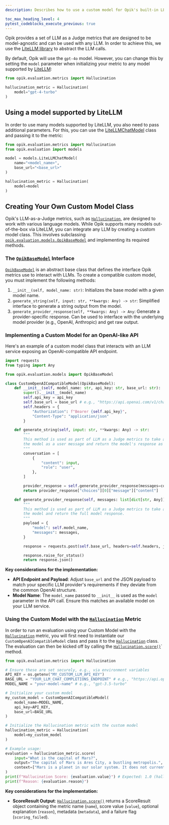```yaml
---
description: Describes how to use a custom model for Opik's built-in LLM as a Judge metrics

toc_max_heading_level: 4
pytest_codeblocks_execute_previous: true
---
```


Opik provides a set of LLM as a Judge metrics that are designed to be model-agnostic and can be used with any LLM. In order to achieve this, we use the [LiteLLM library](https://github.com/BerriAI/litellm) to abstract the LLM calls.

By default, Opik will use the `gpt-4o` model. However, you can change this by setting the `model` parameter when initializing your metric to any model supported by [LiteLLM](https://docs.litellm.ai/docs/providers):

```python
from opik.evaluation.metrics import Hallucination

hallucination_metric = Hallucination(
    model="gpt-4-turbo"
)
```

## Using a model supported by LiteLLM

In order to use many models supported by LiteLLM, you also need to pass additional parameters. For this, you can use the [LiteLLMChatModel](https://www.comet.com/docs/opik/python-sdk-reference/Objects/LiteLLMChatModel.html) class and passing it to the metric:

```python
from opik.evaluation.metrics import Hallucination
from opik.evaluation import models

model = models.LiteLLMChatModel(
    name="<model_name>",
    base_url="<base_url>"
)

hallucination_metric = Hallucination(
    model=model
)
```

## Creating Your Own Custom Model Class

Opik's LLM-as-a-Judge metrics, such as [`Hallucination`](https://www.comet.com/docs/opik/python-sdk-reference/evaluation/metrics/Hallucination.html), are designed to work with various language models. While Opik supports many models out-of-the-box via LiteLLM, you can integrate any LLM by creating a custom model class. This involves subclassing [`opik.evaluation.models.OpikBaseModel`](https://www.comet.com/docs/opik/python-sdk-reference/Objects/OpikBaseModel.html#opik.evaluation.models.OpikBaseModel) and implementing its required methods.

### The [`OpikBaseModel`](https://www.comet.com/docs/opik/python-sdk-reference/Objects/OpikBaseModel.html#opik.evaluation.models.OpikBaseModel) Interface

[`OpikBaseModel`](https://www.comet.com/docs/opik/python-sdk-reference/Objects/OpikBaseModel.html#opik.evaluation.models.OpikBaseModel) is an abstract base class that defines the interface Opik metrics use to interact with LLMs. To create a compatible custom model, you must implement the following methods:

1.  `__init__(self, model_name: str)`:
    Initializes the base model with a given model name.
2.  `generate_string(self, input: str, **kwargs: Any) -> str`:
    Simplified interface to generate a string output from the model.
3.  `generate_provider_response(self, **kwargs: Any) -> Any`:
     Generate a provider-specific response. Can be used to interface with the underlying model provider (e.g., OpenAI, Anthropic) and get raw output.

### Implementing a Custom Model for an OpenAI-like API

Here's an example of a custom model class that interacts with an LLM service exposing an OpenAI-compatible API endpoint.

```python
import requests
from typing import Any

from opik.evaluation.models import OpikBaseModel

class CustomOpenAICompatibleModel(OpikBaseModel):
    def __init__(self, model_name: str, api_key: str, base_url: str):
        super().__init__(model_name)
        self.api_key = api_key
        self.base_url = base_url # e.g., "https://api.openai.com/v1/chat/completions"
        self.headers = {
            "Authorization": f"Bearer {self.api_key}",
            "Content-Type": "application/json"
        }

    def generate_string(self, input: str, **kwargs: Any) -> str:
        """
        This method is used as part of LLM as a Judge metrics to take a string prompt, pass it to
        the model as a user message and return the model's response as a string.
        """
        conversation = [
            {
                "content": input,
                "role": "user",
            },
        ]

        provider_response = self.generate_provider_response(messages=conversation, **kwargs)
        return provider_response["choices"][0]["message"]["content"]

    def generate_provider_response(self, messages: list[dict[str, Any]], **kwargs: Any) -> Any:
        """
        This method is used as part of LLM as a Judge metrics to take a list of AI messages, pass it to
        the model and return the full model response.
        """
        payload = {
            "model": self.model_name,
            "messages": messages,
        }

        response = requests.post(self.base_url, headers=self.headers, json=payload)

        response.raise_for_status()
        return response.json()
```

**Key considerations for the implementation:**

- **API Endpoint and Payload**: Adjust `base_url` and the JSON payload to match your specific LLM provider's 
requirements if they deviate from the common OpenAI structure.
- **Model Name**: The `model_name` passed to `__init__` is used as the `model` parameter in the API call. Ensure this matches an available model on your LLM service.

### Using the Custom Model with the [`Hallucination`](https://www.comet.com/docs/opik/python-sdk-reference/evaluation/metrics/Hallucination.html) Metric

In order to run an evaluation using your Custom Model with the [`Hallucination`](https://www.comet.com/docs/opik/python-sdk-reference/evaluation/metrics/Hallucination.html) metric, 
you will first need to instantiate our `CustomOpenAICompatibleModel` class and pass it to the [`Hallucination`](https://www.comet.com/docs/opik/python-sdk-reference/evaluation/metrics/Hallucination.html) class.
The evaluation can then be kicked off by calling the [`Hallucination.score()`](https://www.comet.com/docs/opik/python-sdk-reference/evaluation/metrics/Hallucination.html)` method.

```python
from opik.evaluation.metrics import Hallucination

# Ensure these are set securely, e.g., via environment variables
API_KEY = os.getenv("MY_CUSTOM_LLM_API_KEY")
BASE_URL = "YOUR_LLM_CHAT_COMPLETIONS_ENDPOINT" # e.g., "https://api.openai.com/v1/chat/completions"
MODEL_NAME = "your-model-name" # e.g., "gpt-3.5-turbo"

# Initialize your custom model
my_custom_model = CustomOpenAICompatibleModel(
    model_name=MODEL_NAME,
    api_key=API_KEY,
    base_url=BASE_URL
)

# Initialize the Hallucination metric with the custom model
hallucination_metric = Hallucination(
    model=my_custom_model
)

# Example usage:
evaluation = hallucination_metric.score(
    input="What is the capital of Mars?",
    output="The capital of Mars is Ares City, a bustling metropolis.",
    context=["Mars is a planet in our solar system. It does not currently have any established cities or a designated capital."]
)
print(f"Hallucination Score: {evaluation.value}") # Expected: 1.0 (hallucination detected)
print(f"Reason: {evaluation.reason}")
```

**Key considerations for the implementation:**
- **ScoreResult Output**: [`Hallucination.score()`](https://www.comet.com/docs/opik/python-sdk-reference/evaluation/metrics/Hallucination.html) returns a ScoreResult object containing the metric name (`name`), score value (`value`), optional explanation (`reason`), metadata (`metadata`), and a failure flag (`scoring_failed`).
